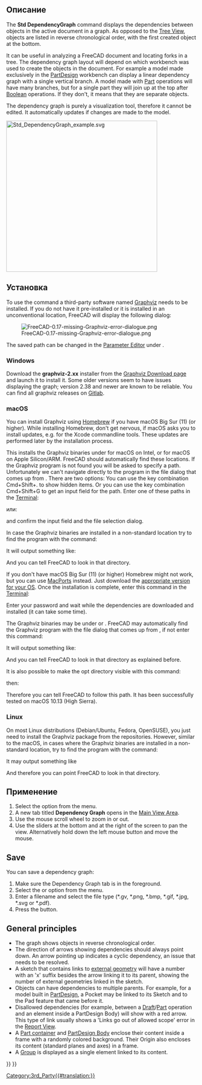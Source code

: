 <languages/>

<div class="mw-translate-fuzzy">
{{Docnav/ru
|[[Std_SceneInspector/ru|Команда "Инспектор сцены..."]]
|[[Std_ProjectUtil/ru|Команда "Утилита распаковки файла проекта..."]]
|[[Std_Tools_Menu/ru|Меню "Инструменты"]]
|IconL=Std_SceneInspector.svg
|IconR=Std_ProjectUtil.svg
|IconC=Freecad.svg
}}
</div>

<div class="mw-translate-fuzzy">
{{GuiCommand/ru
|Name/ru=Граф зависимостей
|Name=Std DependencyGraph
|MenuLocation=Инструменты → Граф зависимостей...
|Workbenches=Все
}}
</div>

<span id="Description"></span>
== Описание ==

The '''Std DependencyGraph''' command displays the dependencies between objects in the active document in a graph. As opposed to the [[Tree_View|Tree View]], objects are listed in reverse chronological order, with the first created object at the bottom.

It can be useful in analyzing a FreeCAD document and locating forks in a tree. The dependency graph layout will depend on which workbench was used to create the objects in the document. For example a model made exclusively in the [[PartDesign_Workbench|PartDesign]] workbench can display a linear dependency graph with a single vertical branch. A model made with [[Part_Workbench|Part]] operations will have many branches, but for a single part they will join up at the top after [[Part_Boolean|Boolean]] operations. If they don't, it means that they are separate objects.

The dependency graph is purely a visualization tool, therefore it cannot be edited. It automatically updates if changes are made to the model.

[[Image:Std_DependencyGraph_example.svg|400px]]
{{Caption|Example of a dependency graph with a PartDesign body on the left and an object created with Part operations on the right}}

<span id="Installation"></span>
==Установка== 

To use the command a third-party software named [https://graphviz.org/ Graphviz] needs to be installed. If you do not have it pre-installed or it is installed in an unconventional location, FreeCAD will display the following dialog:

[[File:FreeCAD-0.17-missing-Graphviz-error-dialogue.png]]

The saved path can be changed in the [[Std_DlgParameter|Parameter Editor]] under {{MenuCommand|BaseApp → Preferences → Paths → Graphviz}}.

===Windows=== 

Download the '''graphviz-2.xx''' installer from the [https://graphviz.org/download/#windows Graphviz Download page] and launch it to install it. Some older versions seem to have issues displaying the graph; version 2.38 and newer are known to be reliable. You can find all graphviz releases on [https://gitlab.com/graphviz/graphviz/-/releases Gitlab].

===macOS=== 

You can install Graphviz using [https://brew.sh/ Homebrew] if you have macOS Big Sur (11) (or higher). While installing Homebrew, don't get nervous, if macOS asks you to install updates, e.g. for the Xcode commandline tools. These updates are performed later by the installation process.

{{Code|lang=text|code=
brew install graphviz
}}

This installs the Graphviz binaries under {{FileName|/usr/local/bin}} for macOS on Intel, or {{FileName|/opt/homebrew}} for macOS on Apple Silicon/ARM. FreeCAD should automatically find these locations. If the Graphviz program is not found you will be asked to specify a path. Unfortunately we can't navigate directly to the program in the file dialog that comes up from {{MenuCommand|Tools → Dependency graph...}}. There are two options: You can use the key combination Cmd+Shift+. to show hidden items. Or you can use the key combination Cmd+Shift+G to get an input field for the path. Enter one of these paths in the [https://en.wikipedia.org/wiki/Terminal_(macOS) Terminal]:

{{Code|lang=text|code=
/usr/local/bin
}}

или:

{{Code|lang=text|code=
/opt/homebrew/bin
}}

and confirm the input field and the file selection dialog.

In case the Graphviz binaries are installed in a non-standard location try to find the program with the command:

{{Code|lang=text|code=
type dot
}}

It will output something like: 

{{Code|lang=text|code=
dot is /usr/local/bin/dot
}}

And you can tell FreeCAD to look in that directory.

If you don't have macOS Big Sur (11) (or higher) Homebrew might not work, but you can use [https://www.macports.org/index.php MacPorts] instead. Just download the [https://www.macports.org/install.php appropriate version for your OS]. Once the installation is complete, enter this command in the [https://en.wikipedia.org/wiki/Terminal_(macOS) Terminal]:

{{Code|lang=text|code=
sudo port install graphviz
}}

Enter your password and wait while the dependencies are downloaded and installed (it can take some time).

The Graphviz binaries may be under {{FileName|/usr/local/bin}} or {{FileName|/opt/local/bin/dot}}. FreeCAD may automatically find the Graphviz program with the file dialog that comes up from {{MenuCommand|Tools → Dependency graph...}}, if not enter this command:

{{Code|lang=text|code=
type dot
}}

It will output something like:

{{Code|lang=text|code=
dot is /opt/local/bin/dot
}}

And you can tell FreeCAD to look in that directory as explained before.

It is also possible to make the opt directory visible with this command:

{{Code|lang=text|code=
defaults write com.apple.finder AppleShowAllFiles YES;
}}

then:

{{Code|lang=text|code=
killall Finder /System/Library/CoreServices/Finder.app;
}}

Therefore you can tell FreeCAD to follow this path. It has been successfully tested on macOS 10.13 (High Sierra).

===Linux=== 

On most Linux distributions (Debian/Ubuntu, Fedora, OpenSUSE), you just need to install the Graphviz package from the repositories. However, similar to the macOS, in cases where the Graphviz binaries are installed in a non-standard location, try to find the program with the command:

{{Code|lang=text|code=
type dot
}}

It may output something like 

{{Code|lang=text|code=
dot is /usr/local/bin/dot
}}

And therefore you can point FreeCAD to look in that directory.

<span id="Usage"></span>
==Применение== 

# Select the {{MenuCommand|Tools → [[Image:Std_DependencyGraph.svg|16px]] Dependency Graph}} option from the menu.
# A new tab titled '''Dependency Graph''' opens in the [[Main_View_Area|Main View Area]].
# Use the mouse scroll wheel to zoom in or out.
# Use the sliders at the bottom and at the right of the screen to pan the view. Alternatively hold down the left mouse button and move the mouse.

==Save== 

You can save a dependency graph:
# Make sure the Dependency Graph tab is in the foreground.
# Select the {{MenuCommand|File → [[Std_Save|Save]]}} or {{MenuCommand|File → [[Std_SaveAs|Save As]]}} option from the menu.
# Enter a filename and select the file type (*.gv, *.png, *.bmp, *.gif, *.jpg, *.svg or *.pdf).
# Press the {{Button|Save}} button.

==General principles==

* The graph shows objects in reverse chronological order.
* The direction of arrows showing dependencies should always point down. An arrow pointing up indicates a cyclic dependency, an issue that needs to be resolved.
* A sketch that contains links to [[Sketcher_External|external geometry]] will have a number with an 'x' suffix besides the arrow linking it to its parent, showing the number of external geometries linked in the sketch.
* Objects can have dependencies to multiple parents. For example, for a model built in [[PartDesign_Workbench|PartDesign]], a Pocket may be linked to its Sketch and to the Pad feature that came before it.
* Disallowed dependencies (for example, between a [[Draft_Workbench|Draft]]/[[Part_Workbench|Part]] operation and an element inside a PartDesign Body) will show with a red arrow. This type of link usually shows a 'Links go out of allowed scope' error in the [[Report_View|Report View]].
* A [[Std_Part|Part container]] and [[PartDesign_Body|PartDesign Body]] enclose their content inside a frame with a randomly colored background. Their Origin also encloses its content (standard planes and axes) in a frame.
* A [[Std_Group|Group]] is displayed as a single element linked to its content.


<div class="mw-translate-fuzzy">
{{Docnav/ru
|[[Std_SceneInspector/ru|Команда "Инспектор сцены..."]]
|[[Std_ProjectUtil/ru|Команда "Утилита распаковки файла проекта..."]]
|[[Std_Tools_Menu/ru|Меню "Инструменты"]]
|IconL=Std_SceneInspector.svg
|IconR=Std_ProjectUtil.svg
|IconC=Freecad.svg
}}
</div>

{{Std_Base_navi{{#translation:}}}}
{{Userdocnavi{{#translation:}}}}
[[Category:3rd_Party{{#translation:}}]]